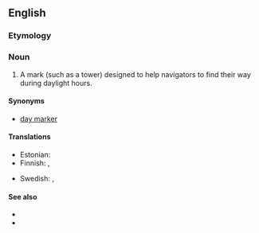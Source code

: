 ==English==

===Etymology===
{{compound|en|day|mark}}

===Noun===
{{wikipedia}}
{{en-noun}}

# A mark (such as a tower) designed to help navigators to find their way during daylight hours.

====Synonyms====
* [[day marker]]

====Translations====
{{trans-top|daytime navigation mark}}
* Estonian: {{t|et|päevamärk}}
* Finnish: {{t+|fi|tunnusmajakka}}, {{t+|fi|pooki}}
{{trans-mid}}
* Swedish: {{t|sv|känningsbåk|c}}, {{t+|sv|båk|c}}
{{trans-bottom}}

====See also====
* {{l|en|landmark}}
* {{l|en|seamark}}